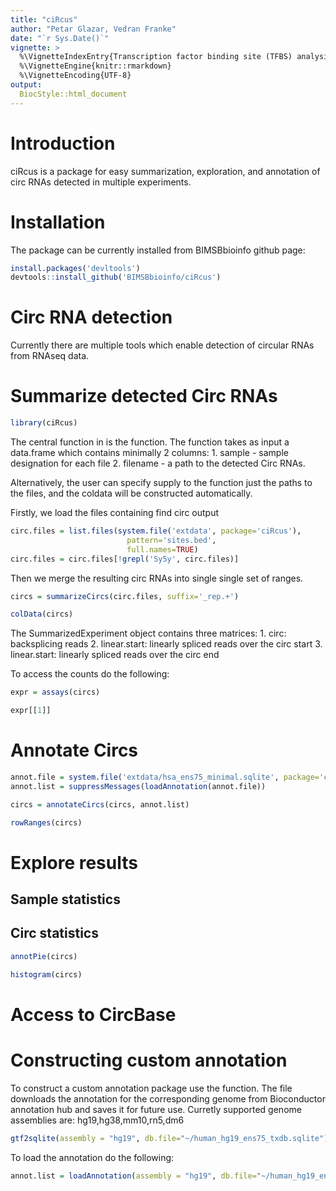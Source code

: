 ```yaml
---
title: "ciRcus"
author: "Petar Glazar, Vedran Franke"
date: "`r Sys.Date()`"
vignette: >
  %\VignetteIndexEntry{Transcription factor binding site (TFBS) analysis with the "TFBSTools" package}
  %\VignetteEngine{knitr::rmarkdown}
  %\VignetteEncoding{UTF-8}
output: 
  BiocStyle::html_document
---
```


# Introduction

ciRcus is a package for easy summarization, exploration, and annotation of 
circ RNAs detected in multiple experiments.


# Installation

The package can be currently installed from BIMSBbioinfo github page:
```r
install.packages('devltools')
devtools::install_github('BIMSBbioinfo/ciRcus')
```


# Circ RNA detection

Currently there are multiple tools which enable detection of circular RNAs
from RNAseq data.



# Summarize detected Circ RNAs

```r
library(ciRcus)
```

The central function in \code{ciRcus} is the  \code{summarizeCircs} function.
The function takes as input a data.frame which contains minimally 2 columns:
1. sample - sample designation for each file
2. filename - a path to the detected Circ RNAs.

Alternatively, the user can specify supply to the function just the paths
to the files, and the coldata will be constructed automatically.

Firstly, we load the files containing find circ output
```r
circ.files = list.files(system.file('extdata', package='ciRcus'),
                          pattern='sites.bed',
                          full.names=TRUE)
circ.files = circ.files[!grepl('Sy5y', circ.files)]
```

Then we merge the resulting circ RNAs into single single set of ranges.
```r

circs = summarizeCircs(circ.files, suffix='_rep.+')

colData(circs)

```

The SummarizedExperiment object contains three matrices:
1. circ: backsplicing reads
2. linear.start: linearly spliced reads over the circ start 
3. linear.start: linearly spliced reads over the circ end

To access the counts do the following:
```r

expr = assays(circs)

expr[[1]]
```



# Annotate Circs
```r
annot.file = system.file('extdata/hsa_ens75_minimal.sqlite', package='ciRcus')
annot.list = suppressMessages(loadAnnotation(annot.file))

circs = annotateCircs(circs, annot.list)

rowRanges(circs)

```



# Explore results

## Sample statistics


## Circ statistics
```r
annotPie(circs)
```


```r
histogram(circs)
```


# Access to CircBase


# Constructing custom annotation

To construct a custom annotation package use the \code{gtf2sqlite} function.
The file downloads the annotation for the corresponding genome from Bioconductor
annotation hub and saves it for future use.
Curretly supported genome assemblies are: hg19,hg38,mm10,rn5,dm6

```r
gtf2sqlite(assembly = "hg19", db.file="~/human_hg19_ens75_txdb.sqlite")
```

To load the annotation do the following:
```r
annot.list = loadAnnotation(assembly = "hg19", db.file="~/human_hg19_ens75_txdb.sqlite")
```



